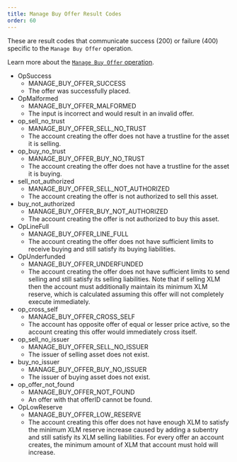 ```yaml
---
title: Manage Buy Offer Result Codes
order: 60
---
```



These are result codes that communicate success (200) or failure (400) specific to the `Manage Buy Offer` operation.

Learn more about the [`Manage Buy Offer` operation](../../../../docs/start/list-of-operations.mdx#manage-buy-offer).

<AttributeTable>


- OpSuccess
  - MANAGE_BUY_OFFER_SUCCESS
  - The offer was successfully placed.
- OpMalformed
  - MANAGE_BUY_OFFER_MALFORMED
  - The input is incorrect and would result in an invalid offer.
- op_sell_no_trust
  - MANAGE_BUY_OFFER_SELL_NO_TRUST
  - The account creating the offer does not have a trustline for the asset it is selling.
- op_buy_no_trust
  - MANAGE_BUY_OFFER_BUY_NO_TRUST
  - The account creating the offer does not have a trustline for the asset it is buying.
- sell_not_authorized
  - MANAGE_BUY_OFFER_SELL_NOT_AUTHORIZED
  - The account creating the offer is not authorized to sell this asset.
- buy_not_authorized
  - MANAGE_BUY_OFFER_BUY_NOT_AUTHORIZED
  - The account creating the offer is not authorized to buy this asset.
- OpLineFull
  - MANAGE_BUY_OFFER_LINE_FULL
  - The account creating the offer does not have sufficient limits to receive buying and still satisfy its buying liabilities.
- OpUnderfunded
  - MANAGE_BUY_OFFER_UNDERFUNDED
  - The account creating the offer does not have sufficient limits to send selling and still satisfy its selling liabilities. Note that if selling XLM then the account must additionally maintain its minimum XLM reserve, which is calculated assuming this offer will not completely execute immediately.
- op_cross_self
  - MANAGE_BUY_OFFER_CROSS_SELF
  - The account has opposite offer of equal or lesser price active, so the account creating this offer would immediately cross itself.
- op_sell_no_issuer
  - MANAGE_BUY_OFFER_SELL_NO_ISSUER
  - The issuer of selling asset does not exist.
- buy_no_issuer
  - MANAGE_BUY_OFFER_BUY_NO_ISSUER
  - The issuer of buying asset does not exist.
- op_offer_not_found
  - MANAGE_BUY_OFFER_NOT_FOUND
  - An offer with that offerID cannot be found.
- OpLowReserve
  - MANAGE_BUY_OFFER_LOW_RESERVE
  - The account creating this offer does not have enough XLM to satisfy the minimum XLM reserve increase caused by adding a subentry and still satisfy its XLM selling liabilities. For every offer an account creates, the minimum amount of XLM that account must hold will increase.

</AttributeTable>

